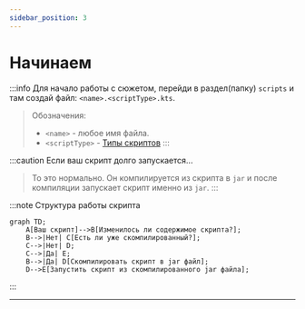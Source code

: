 ```yaml
---
sidebar_position: 3
---
```


# Начинаем

:::info
Для начало работы с сюжетом, перейди в раздел(папку) `scripts` и там создай файл: `<name>.<scriptType>.kts`.
> Обозначения:
> - `<name>` - любое имя файла.
> - `<scriptType>` - [Типы скриптов](./scripts-type)
:::

:::caution Если ваш скрипт долго запускается...
> То это нормально. Он компилируется из скрипта в `jar` и после компиляции запускает скрипт именно из `jar`.
:::

:::note Структура работы скрипта
```mermaid
graph TD;
    A[Ваш скрипт]-->B[Изменилось ли содержимое скрипта?];
    B-->|Нет| C[Есть ли уже скомпилированный?];
    C-->|Нет| D;
    C-->|Да| E;
    B-->|Да| D[Скомпилировать скрипт в jar файл];
    D-->E[Запустить скрипт из скомпилированного jar файла];
```
:::

---
